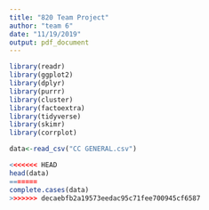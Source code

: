 ```yaml
---
title: "820 Team Project"
author: "team 6"
date: "11/19/2019"
output: pdf_document
---
```


```r
library(readr)
library(ggplot2)
library(dplyr)
library(purrr)
library(cluster)
library(factoextra)
library(tidyverse)
library(skimr)
library(corrplot)
```

```r
data<-read_csv("CC GENERAL.csv")
```

```r
<<<<<<< HEAD
head(data)
=======
complete.cases(data)
>>>>>>> decaebfb2a19573eedac95c71fee700945cf6587
```


